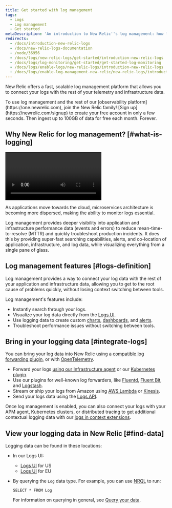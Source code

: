 ```yaml
---
title: Get started with log management
tags:
  - Logs
  - Log management
  - Get started
metaDescription: 'An introduction to New Relic''s log management: how logging integration can be helpful and how to enable log management.'
redirects:
  - /docs/introduction-new-relic-logs
  - /docs/new-relic-logs-documentation
  - /node/36956
  - /docs/logs/new-relic-logs/get-started/introduction-new-relic-logs
  - /docs/logs/log-monitoring/get-started/get-started-log-monitoring
  - /docs/logs/enable-logs/new-relic-logs/introduction-new-relic-logs
  - /docs/logs/enable-log-management-new-relic/new-relic-logs/introduction-log-monitoring
---
```


New Relic offers a fast, scalable log management platform that allows you to connect your logs with the rest of your telemetry and infrastructure data.

<Callout variant="tip">
  To use log management and the rest of our [observability platform](https://one.newrelic.com), join the New Relic family! [Sign up](https://newrelic.com/signup) to create your free account in only a few seconds. Then ingest up to 100GB of data for free each month. Forever.
</Callout>

## Why New Relic for log management? [#what-is-logging]

<Video
  type="wistia"
  id="3j7spmzlhc"
/>

As applications move towards the cloud, microservices architecture is becoming more dispersed, making the ability to monitor logs essential.

Log management provides deeper visibility into application and infrastructure performance data (events and errors) to reduce mean-time-to-resolve (MTTR) and quickly troubleshoot production incidents. It does this by providing super-fast searching capabilities, alerts, and co-location of application, infrastructure, and log data, while visualizing everything from a single pane of glass.

## Log management features [#logs-definition]

Log management provides a way to connect your log data with the rest of your application and infrastructure data, allowing you to get to the root cause of problems quickly, without losing context switching between tools.

Log management's features include:

* Instantly search through your logs.
* Visualize your log data directly from the [Logs UI](https://docs.newrelic.com/docs/logs/new-relic-logs/ui-data/explore-your-data-new-relic-logs-ui).
* Use logging data to create custom [charts](/docs/chart-builder/use-chart-builder/get-started/introduction-chart-builder), [dashboards](/docs/dashboards/new-relic-one-dashboards/get-started/introduction-new-relic-one-dashboards), and [alerts](/docs/alerts/new-relic-alerts/getting-started/introduction-new-relic-alerts).
* Troubleshoot performance issues without switching between tools.

## Bring in your logging data [#integrate-logs]

You can bring your log data into New Relic using a [compatible log forwarding plugin](/docs/enable-new-relic-logs#compatibility-requirements), or with [OpenTelemetry](/docs/integrations/open-source-telemetry-integrations/opentelemetry/opentelemetry-logs).

* Forward your logs [using our Infrastructure agent](https://docs.newrelic.com/docs/logs/enable-new-relic-logs/1-enable-logs/forward-your-logs-using-new-relic-infrastructure-agent) or our [Kubernetes plugin](/docs/logs/enable-logs/enable-logs/kubernetes-plugin-logs).
* Use our plugins for well-known log forwarders, like [Fluentd](/docs/logs/enable-logs/enable-logs/fluentd-plugin-logs), [Fluent Bit](/docs/logs/enable-logs/enable-logs/fluent-bit-plugin-logs), and [Logstash](/docs/logs/enable-logs/enable-logs/logstash-plugin-logs).
* Stream or ship your logs from Amazon using [AWS Lambda](/docs/logs/enable-new-relic-logs/1-enable-logs/aws-lambda-sending-logs-s3) or [Kinesis](/docs/logs/enable-new-relic-logs/1-enable-logs/stream-logs-new-relic-using-kinesis-data-firehose).
* Send your logs data using the [Logs API](/docs/introduction-new-relic-logs-api).

Once log management is enabled, you can also connect your logs with your APM agent, Kubernetes clusters, or distributed tracing to get additional contextual logging data with our [logs in context extensions](/docs/enable-logs-context-logs).


## View your logging data in New Relic [#find-data]

Logging data can be found in these locations:

* In our Logs UI:
  * [Logs UI](https://one.newrelic.com/launcher/logger.log-launcher) for US
  * [Logs UI](https://one.eu.newrelic.com/launcher/logger.log-launcher) for EU
* By querying the `Log` data type. For example, you can use [NRQL](/docs/query-data/nrql-new-relic-query-language/getting-started/introduction-nrql) to run:

  ```
  SELECT * FROM Log
  ```

  For information on querying in general, see [Query your data](/docs/using-new-relic/data/understand-data/query-new-relic-data).
